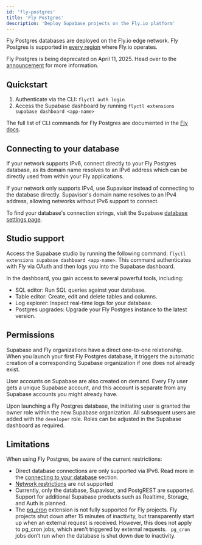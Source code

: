```yaml
---
id: 'fly-postgres'
title: 'Fly Postgres'
description: 'Deploy Supabase projects on the Fly.io platform'
---
```


Fly Postgres databases are deployed on the Fly.io edge network. Fly Postgres is supported in [every region](https://fly.io/docs/reference/regions/) where Fly.io operates.

<Admonition type="deprecation">

Fly Postgres is being deprecated on April 11, 2025. Head over to the [announcement](https://github.com/orgs/supabase/discussions/33413) for more information.

</Admonition>

## Quickstart

1. Authenticate via the CLI: `flyctl auth login`
2. Access the Supabase dashboard by running `flyctl extensions supabase dashboard <app-name>`

The full list of CLI commands for Fly Postgres are documented in the [Fly docs](https://fly.io/docs/flyctl/extensions-supabase/).

## Connecting to your database

If your network supports IPv6, connect directly to your Fly Postgres database, as its domain name resolves to an IPv6 address which can be directly used from within your Fly applications.

If your network only supports IPv4, use Supavisor instead of connecting to the database directly. Supavisor's domain name resolves to an IPv4 address, allowing networks without IPv6 support to connect.

To find your database's connection strings, visit the Supabase [database settings page](https://supabase.com/dashboard/project/_/settings/database).

## Studio support

Access the Supabase studio by running the following command: `flyctl extensions supabase dashboard <app-name>`. This command authenticates with Fly via OAuth and then logs you into the Supabase dashboard.

In the dashboard, you gain access to several powerful tools, including:

- SQL editor: Run SQL queries against your database.
- Table editor: Create, edit and delete tables and columns.
- Log explorer: Inspect real-time logs for your database.
- Postgres upgrades: Upgrade your Fly Postgres instance to the latest version.

## Permissions

Supabase and Fly organizations have a direct one-to-one relationship. When you launch your first Fly Postgres database, it triggers the automatic creation of a corresponding Supabase organization if one does not already exist.

User accounts on Supabase are also created on demand. Every Fly user gets a unique Supabase account, and this account is separate from any Supabase accounts you might already have.

Upon launching a Fly Postgres database, the initiating user is granted the owner role within the new Supabase organization. All subsequent users are added with the `developer` role. Roles can be adjusted in the Supabase dashboard as required.

## Limitations

When using Fly Postgres, be aware of the current restrictions:

- Direct database connections are only supported via IPv6. Read more in the [connecting to your database](#connecting-to-your-database) section.
- [Network restrictions](/docs/guides/platform/network-restrictions) are not supported
- Currently, only the database, Supavisor, and PostgREST are supported. Support for additional Supabase products such as Realtime, Storage, and Auth is planned.
- The [pg_cron](/docs/guides/database/extensions/pg_cron) extension is not fully supported for Fly projects. Fly projects shut down after 15 minutes of inactivity, but transparently start up when an external request is received. However, this does not apply to pg_cron jobs, which aren’t triggered by external requests. ` pg_cron` jobs don’t run when the database is shut down due to inactivity.
